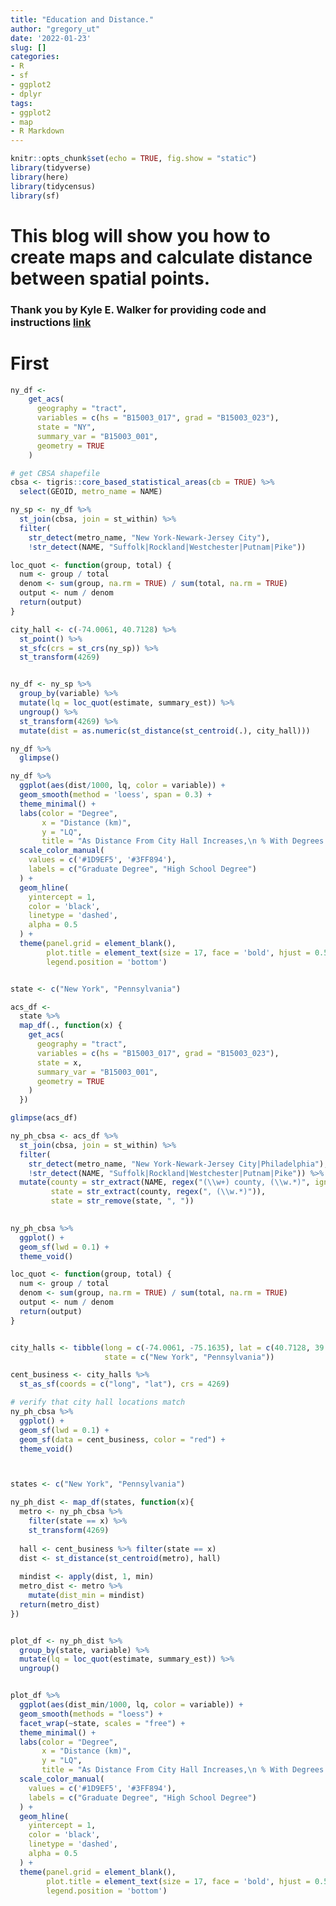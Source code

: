 ```yaml
---
title: "Education and Distance."
author: "gregory_ut"
date: '2022-01-23'
slug: []
categories:
- R
- sf
- ggplot2
- dplyr
tags:
- ggplot2
- map
- R Markdown
---
```




```r
knitr::opts_chunk$set(echo = TRUE, fig.show = "static")
library(tidyverse)
library(here)
library(tidycensus)
library(sf)
```

# This blog will show you how to create maps and calculate distance between spatial points.

### Thank you by Kyle E. Walker for providing code and instructions [link](https://link.springer.com/article/10.1007/s40980-018-0042-7)


# First 
```r

ny_df <-
    get_acs(
      geography = "tract",
      variables = c(hs = "B15003_017", grad = "B15003_023"),
      state = "NY",
      summary_var = "B15003_001",
      geometry = TRUE
    )
```

```r
# get CBSA shapefile
cbsa <- tigris::core_based_statistical_areas(cb = TRUE) %>%
  select(GEOID, metro_name = NAME)
```


```r

ny_sp <- ny_df %>%
  st_join(cbsa, join = st_within) %>%
  filter(
    str_detect(metro_name, "New York-Newark-Jersey City"),
    !str_detect(NAME, "Suffolk|Rockland|Westchester|Putnam|Pike"))

loc_quot <- function(group, total) {
  num <- group / total
  denom <- sum(group, na.rm = TRUE) / sum(total, na.rm = TRUE)
  output <- num / denom
  return(output)
}

city_hall <- c(-74.0061, 40.7128) %>%
  st_point() %>%
  st_sfc(crs = st_crs(ny_sp)) %>%
  st_transform(4269)


ny_df <- ny_sp %>%
  group_by(variable) %>%
  mutate(lq = loc_quot(estimate, summary_est)) %>%
  ungroup() %>%
  st_transform(4269) %>%
  mutate(dist = as.numeric(st_distance(st_centroid(.), city_hall)))

ny_df %>%
  glimpse()

```


```r

ny_df %>%
  ggplot(aes(dist/1000, lq, color = variable)) +
  geom_smooth(method = 'loess', span = 0.3) +
  theme_minimal() +
  labs(color = "Degree",
       x = "Distance (km)",
       y = "LQ",
       title = "As Distance From City Hall Increases,\n % With Degrees Fluctuates.") +
  scale_color_manual(
    values = c('#1D9EF5', '#3FF894'),
    labels = c("Graduate Degree", "High School Degree")
  ) +
  geom_hline(
    yintercept = 1,
    color = 'black',
    linetype = 'dashed',
    alpha = 0.5
  ) +
  theme(panel.grid = element_blank(),
        plot.title = element_text(size = 17, face = 'bold', hjust = 0.5),
        legend.position = 'bottom')



```


```r

state <- c("New York", "Pennsylvania")

acs_df <-
  state %>%
  map_df(., function(x) {
    get_acs(
      geography = "tract",
      variables = c(hs = "B15003_017", grad = "B15003_023"),
      state = x,
      summary_var = "B15003_001",
      geometry = TRUE
    )
  })

glimpse(acs_df)
```


```r
ny_ph_cbsa <- acs_df %>%
  st_join(cbsa, join = st_within) %>%
  filter(
    str_detect(metro_name, "New York-Newark-Jersey City|Philadelphia"),
    !str_detect(NAME, "Suffolk|Rockland|Westchester|Putnam|Pike")) %>%
  mutate(county = str_extract(NAME, regex("(\\w+) county, (\\w.*)", ignore_case = TRUE)),
         state = str_extract(county, regex(", (\\w.*)")),
         state = str_remove(state, ", ")) 
  

ny_ph_cbsa %>%
  ggplot() +
  geom_sf(lwd = 0.1) +
  theme_void()

```


```r
loc_quot <- function(group, total) {
  num <- group / total
  denom <- sum(group, na.rm = TRUE) / sum(total, na.rm = TRUE)
  output <- num / denom
  return(output)
}


city_halls <- tibble(long = c(-74.0061, -75.1635), lat = c(40.7128, 39.9528),
                     state = c("New York", "Pennsylvania"))

cent_business <- city_halls %>% 
  st_as_sf(coords = c("long", "lat"), crs = 4269)

# verify that city hall locations match
ny_ph_cbsa %>%
  ggplot() +
  geom_sf(lwd = 0.1) +
  geom_sf(data = cent_business, color = "red") +
  theme_void()



states <- c("New York", "Pennsylvania")

ny_ph_dist <- map_df(states, function(x){
  metro <- ny_ph_cbsa %>%
    filter(state == x) %>%
    st_transform(4269)
  
  hall <- cent_business %>% filter(state == x)
  dist <- st_distance(st_centroid(metro), hall)
  
  mindist <- apply(dist, 1, min)
  metro_dist <- metro %>%
    mutate(dist_min = mindist) 
  return(metro_dist)
})


plot_df <- ny_ph_dist %>%
  group_by(state, variable) %>%
  mutate(lq = loc_quot(estimate, summary_est)) %>%
  ungroup()


plot_df %>%
  ggplot(aes(dist_min/1000, lq, color = variable)) +
  geom_smooth(methods = "loess") +
  facet_wrap(~state, scales = "free") +
  theme_minimal() +
  labs(color = "Degree",
       x = "Distance (km)",
       y = "LQ",
       title = "As Distance From City Hall Increases,\n % With Degrees Fluctuates.") +
  scale_color_manual(
    values = c('#1D9EF5', '#3FF894'),
    labels = c("Graduate Degree", "High School Degree")
  ) +
  geom_hline(
    yintercept = 1,
    color = 'black',
    linetype = 'dashed',
    alpha = 0.5
  ) +
  theme(panel.grid = element_blank(),
        plot.title = element_text(size = 17, face = 'bold', hjust = 0.5),
        legend.position = 'bottom')




```

